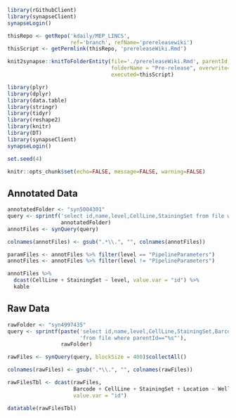 ```r
library(rGithubClient)
library(synapseClient)
synapseLogin()

thisRepo <- getRepo('kdaily/MEP_LINCS',
                    ref='branch', refName='prereleasewiki')
thisScript <- getPermlink(thisRepo, 'prereleaseWiki.Rmd')

knit2synapse::knitToFolderEntity(file='./prereleaseWiki.Rmd', parentId = "syn2862345",
                                 folderName = "Pre-release", overwrite=TRUE,
                                 executed=thisScript)
```

```r
library(plyr)
library(dplyr)
library(data.table)
library(stringr)
library(tidyr)
library(reshape2)
library(knitr)
library(DT)
library(synapseClient)
synapseLogin()

set.seed(4)

knitr::opts_chunk$set(echo=FALSE, message=FALSE, warning=FALSE)

```
## Annotated Data
```r
annotatedFolder <- "syn5004301"
query <- sprintf('select id,name,level,CellLine,StainingSet from file where parentId=="%s"', 
                 annotatedFolder)
annotFiles <- synQuery(query)

colnames(annotFiles) <- gsub(".*\\.", "", colnames(annotFiles))

paramFiles <- annotFiles %>% filter(level == "PipelineParameters")
annotFiles <- annotFiles %>% filter(level != "PipelineParameters")

```
```r
annotFiles %>% 
  dcast(CellLine + StainingSet ~ level, value.var = "id") %>% 
  kable
```
## Raw Data
```r
rawFolder <- "syn4997435"
query <- sprintf(paste('select id,name,level,CellLine,StainingSet,Barcode,Location,Well',
                       'from file where parentId=="%s"'), 
                 rawFolder)

rawFiles <- synQuery(query, blockSize = 400)$collectAll()

colnames(rawFiles) <- gsub(".*\\.", "", colnames(rawFiles))
```
```r
rawFilesTbl <- dcast(rawFiles, 
                     Barcode + CellLine + StainingSet + Location ~ Well, 
                     value.var = "id")
```

```r
datatable(rawFilesTbl)
```

